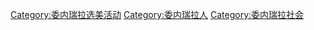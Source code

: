 [[Category:委内瑞拉选美活动|Category:委内瑞拉选美活动]]
[[Category:委内瑞拉人|Category:委内瑞拉人]]
[[Category:委内瑞拉社会|Category:委内瑞拉社会]]